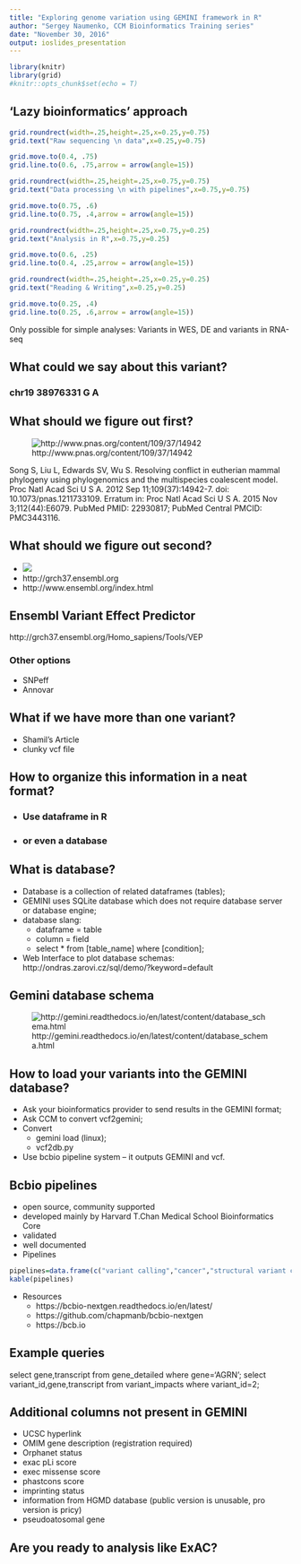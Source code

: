 ```yaml
---
title: "Exploring genome variation using GEMINI framework in R"
author: "Sergey Naumenko, CCM Bioinformatics Training series"
date: "November 30, 2016"
output: ioslides_presentation
---
```


```r
library(knitr)
library(grid)
#knitr::opts_chunk$set(echo = T)
```

## 'Lazy bioinformatics' approach

```r
grid.roundrect(width=.25,height=.25,x=0.25,y=0.75)
grid.text("Raw sequencing \n data",x=0.25,y=0.75)

grid.move.to(0.4, .75)
grid.line.to(0.6, .75,arrow = arrow(angle=15))

grid.roundrect(width=.25,height=.25,x=0.75,y=0.75)
grid.text("Data processing \n with pipelines",x=0.75,y=0.75)

grid.move.to(0.75, .6)
grid.line.to(0.75, .4,arrow = arrow(angle=15))

grid.roundrect(width=.25,height=.25,x=0.75,y=0.25)
grid.text("Analysis in R",x=0.75,y=0.25)

grid.move.to(0.6, .25)
grid.line.to(0.4, .25,arrow = arrow(angle=15))

grid.roundrect(width=.25,height=.25,x=0.25,y=0.25)
grid.text("Reading & Writing",x=0.25,y=0.25)

grid.move.to(0.25, .4)
grid.line.to(0.25, .6,arrow = arrow(angle=15))
```

Only possible for simple analyses: Variants in WES, DE and variants in RNA-seq

## What could we say about this variant?

### chr19 38976331 G A

## What should we figure out first?

![http://www.pnas.org/content/109/37/14942](phylogeny.jpg =200x100)

Song S, Liu L, Edwards SV, Wu S. Resolving conflict in eutherian mammal
phylogeny using phylogenomics and the multispecies coalescent model. Proc Natl
Acad Sci U S A. 2012 Sep 11;109(37):14942-7. doi: 10.1073/pnas.1211733109.
Erratum in: Proc Natl Acad Sci U S A. 2015 Nov 3;112(44):E6079. PubMed PMID:
22930817; PubMed Central PMCID: PMC3443116.

## What should we figure out second?

* ![](https://www.ncbi.nlm.nih.gov/grc/human)
* http://grch37.ensembl.org
* http://www.ensembl.org/index.html

## Ensembl Variant Effect Predictor

http://grch37.ensembl.org/Homo_sapiens/Tools/VEP

### Other options
* SNPeff
* Annovar

## What if we have more than one variant?

* Shamil's Article
* clunky vcf file

## How to organize this information in a neat format?

* ### Use dataframe in R
* ### or even a database

## What is database?

- Database is a collection of related dataframes (tables);
- GEMINI uses SQLite database which does not require database server or database engine;
- database slang:
    + dataframe = table
    + column = field
    + select * from [table_name] where [condition];
- Web Interface to plot database schemas:
  http://ondras.zarovi.cz/sql/demo/?keyword=default

## Gemini database schema  

![http://gemini.readthedocs.io/en/latest/content/database_schema.html](gemini_schema.png)

## How to load your variants into the GEMINI database?

- Ask your bioinformatics provider to send results in the GEMINI format;
- Ask CCM to convert vcf2gemini;
- Convert
    + gemini load (linux);
    + vcf2db.py 
- Use bcbio pipeline system – it outputs GEMINI and vcf.

## Bcbio pipelines

- open source, community supported
- developed mainly by Harvard T.Chan Medical School Bioinformatics Core
- validated
- well documented
- Pipelines
```r
pipelines=data.frame(c("variant calling","cancer","structural variant calling","RNA-seq","smallRNA-seq","ChIP-seq"))
kable(pipelines)
```
- Resources
    + https://bcbio-nextgen.readthedocs.io/en/latest/
    + https://github.com/chapmanb/bcbio-nextgen
    + https://bcb.io

## Example queries
select gene,transcript from gene_detailed where gene='AGRN';
select variant_id,gene,transcript from variant_impacts where variant_id=2;

## Additional columns not present in GEMINI

- UCSC hyperlink
- OMIM gene description (registration required)
- Orphanet status
- exac pLi score
- exec missense score
- phastcons score
- imprinting status
- information from HGMD database (public version is unusable, pro version is pricy)
- pseudoatosomal gene

## Are you ready to analysis like ExAC?

